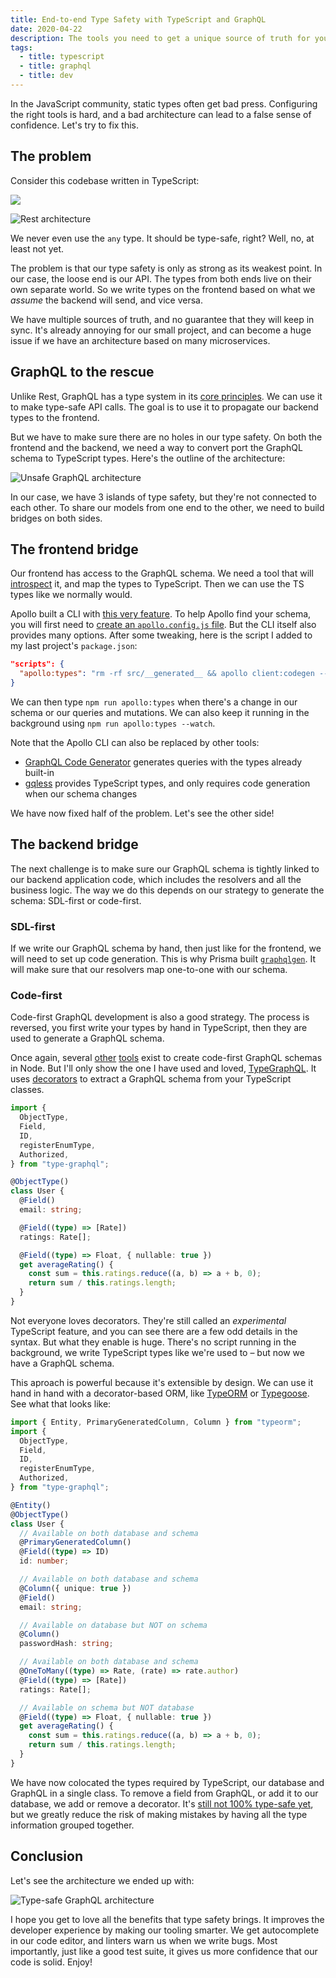 ```yaml
---
title: End-to-end Type Safety with TypeScript and GraphQL
date: 2020-04-22
description: The tools you need to get a unique source of truth for your data models, and sync it across frontend and backend.
tags:
  - title: typescript
  - title: graphql
  - title: dev
---
```


In the JavaScript community, static types often get bad press. Configuring the right tools is hard, and a bad architecture can lead to a false sense of confidence. Let's try to fix this.

## The problem

Consider this codebase written in TypeScript:

<Image src="/assets/rest-architecture.png" />

![Rest architecture](./assets/rest-architecture.png)

We never even use the `any` type. It should be type-safe, right? Well, no, at least not yet.

The problem is that our type safety is only as strong as its weakest point. In our case, the loose end is our API. The types from both ends live on their own separate world. So we write types on the frontend based on what we _assume_ the backend will send, and vice versa.

We have multiple sources of truth, and no guarantee that they will keep in sync. It's already annoying for our small project, and can become a huge issue if we have an architecture based on many microservices.

## GraphQL to the rescue

Unlike Rest, GraphQL has a type system in its [core principles](https://graphql.org/learn/schema/). We can use it to make type-safe API calls. The goal is to use it to propagate our backend types to the frontend.

But we have to make sure there are no holes in our type safety. On both the frontend and the backend, we need a way to convert port the GraphQL schema to TypeScript types. Here's the outline of the architecture:

![Unsafe GraphQL architecture](./assets/unsafe-graphql-architecture.png)

In our case, we have 3 islands of type safety, but they're not connected to each other. To share our models from one end to the other, we need to build bridges on both sides.

## The frontend bridge

Our frontend has access to the GraphQL schema. We need a tool that will [introspect](https://graphql.org/learn/introspection/) it, and map the types to TypeScript. Then we can use the TS types like we normally would.

Apollo built a CLI with [this very feature](https://github.com/apollographql/apollo-tooling#apollo-clientcodegen-output). To help Apollo find your schema, you will first need to [create an `apollo.config.js` file](https://www.apollographql.com/docs/devtools/apollo-config/). But the CLI itself also provides many options. After some tweaking, here is the script I added to my last project's `package.json`:

```json
"scripts": {
  "apollo:types": "rm -rf src/__generated__ && apollo client:codegen --config apollo.config.js --target typescript --outputFlat src/__generated__"
}
```

We can then type `npm run apollo:types` when there's a change in our schema or our queries and mutations. We can also keep it running in the background using `npm run apollo:types --watch`.

Note that the Apollo CLI can also be replaced by other tools:

- [GraphQL Code Generator](https://graphql-code-generator.com/) generates queries with the types already built-in
- [gqless](https://gqless.dev/) provides TypeScript types, and only requires code generation when our schema changes

We have now fixed half of the problem. Let's see the other side!

## The backend bridge

The next challenge is to make sure our GraphQL schema is tightly linked to our backend application code, which includes the resolvers and all the business logic. The way we do this depends on our strategy to generate the schema: SDL-first or code-first.

### SDL-first

If we write our GraphQL schema by hand, then just like for the frontend, we will need to set up code generation. This is why Prisma built [`graphqlgen`](https://github.com/prisma-labs/graphqlgen). It will make sure that our resolvers map one-to-one with our schema.

### Code-first

Code-first GraphQL development is also a good strategy. The process is reversed, you first write your types by hand in TypeScript, then they are used to generate a GraphQL schema.

Once again, several [other](https://github.com/graphql/graphql-js) [tools](https://nexus.js.org/) exist to create code-first GraphQL schemas in Node. But I'll only show the one I have used and loved, [TypeGraphQL](https://typegraphql.com/). It uses [decorators](https://www.typescriptlang.org/docs/handbook/decorators.html) to extract a GraphQL schema from your TypeScript classes.

```ts
import {
  ObjectType,
  Field,
  ID,
  registerEnumType,
  Authorized,
} from "type-graphql";

@ObjectType()
class User {
  @Field()
  email: string;

  @Field((type) => [Rate])
  ratings: Rate[];

  @Field((type) => Float, { nullable: true })
  get averageRating() {
    const sum = this.ratings.reduce((a, b) => a + b, 0);
    return sum / this.ratings.length;
  }
}
```

Not everyone loves decorators. They're still called an _experimental_ TypeScript feature, and you can see there are a few odd details in the syntax. But what they enable is huge. There's no script running in the background, we write TypeScript types like we're used to – but now we have a GraphQL schema.

This aproach is powerful because it's extensible by design. We can use it hand in hand with a decorator-based ORM, like [TypeORM](https://github.com/typeorm/typeorm) or [Typegoose](https://github.com/typegoose/typegoose). See what that looks like:

```ts
import { Entity, PrimaryGeneratedColumn, Column } from "typeorm";
import {
  ObjectType,
  Field,
  ID,
  registerEnumType,
  Authorized,
} from "type-graphql";

@Entity()
@ObjectType()
class User {
  // Available on both database and schema
  @PrimaryGeneratedColumn()
  @Field((type) => ID)
  id: number;

  // Available on both database and schema
  @Column({ unique: true })
  @Field()
  email: string;

  // Available on database but NOT on schema
  @Column()
  passwordHash: string;

  // Available on both database and schema
  @OneToMany((type) => Rate, (rate) => rate.author)
  @Field((type) => [Rate])
  ratings: Rate[];

  // Available on schema but NOT database
  @Field((type) => Float, { nullable: true })
  get averageRating() {
    const sum = this.ratings.reduce((a, b) => a + b, 0);
    return sum / this.ratings.length;
  }
}
```

We have now colocated the types required by TypeScript, our database and GraphQL in a single class. To remove a field from GraphQL, or add it to our database, we add or remove a decorator. It's [still not 100% type-safe yet](https://github.com/MichalLytek/type-graphql/issues/296), but we greatly reduce the risk of making mistakes by having all the type information grouped together.

## Conclusion

Let's see the architecture we ended up with:

![Type-safe GraphQL architecture](./assets/type-safe-graphql-architecture.png)

I hope you get to love all the benefits that type safety brings. It improves the developer experience by making our tooling smarter. We get autocomplete in our code editor, and linters warn us when we write bugs. Most importantly, just like a good test suite, it gives us more confidence that our code is solid. Enjoy!

